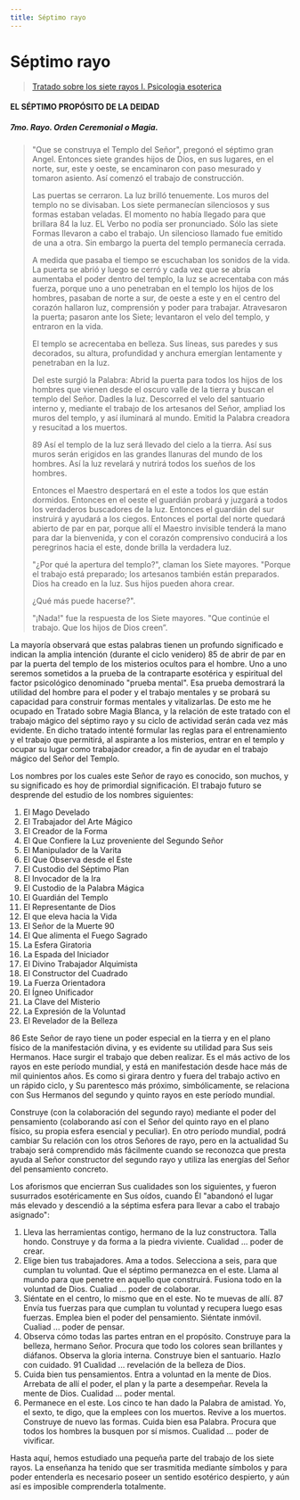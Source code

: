 ```yaml
---
title: Séptimo rayo
---
```


# Séptimo rayo

> [Tratado sobre los siete rayos I. Psicologia esoterica](/tratador-sobre-los-siete-rayos-I/preguntas-y-respuestas#el-séptimo-propósito-de-la-deidad)

#### EL SÉPTIMO PROPÓSITO DE LA DEIDAD

##### 7mo. Rayo. Orden Ceremonial o Magia.

> "Que se construya el Templo del Señor", pregonó el séptimo gran Angel. Entonces siete grandes hijos de Dios, en sus lugares, en el norte, sur, este y oeste, se encaminaron con paso mesurado y tomaron asiento. Así comenzó el trabajo de construcción.
>
> Las puertas se cerraron. La luz brilló tenuemente. Los muros del templo no se divisaban. Los siete permanecían silenciosos y sus formas estaban veladas. El momento no había llegado para que brillara <Pin lang="en">84</Pin> la luz. EL Verbo no podía ser pronunciado. Sólo las siete Formas llevaron a cabo el trabajo. Un silencioso llamado fue emitido de una a otra. Sin embargo la puerta del templo permanecía cerrada.
>
> A medida que pasaba el tiempo se escuchaban los sonidos de la vida. La puerta se abrió y luego se cerró y cada vez que se abría aumentaba el poder dentro del templo, la luz se acrecentaba con más fuerza, porque uno a uno penetraban en el templo los hijos de los hombres, pasaban de norte a sur, de oeste a este y en el centro del corazón hallaron luz, comprensión y poder para trabajar. Atravesaron la puerta; pasaron ante los Siete; levantaron el velo del templo, y entraron en la vida.
>
> El templo se acrecentaba en belleza. Sus líneas, sus paredes y sus decorados, su altura, profundidad y anchura emergían lentamente y penetraban en la luz.
>
> Del este surgió la Palabra: Abrid la puerta para todos los hijos de los hombres que vienen desde el oscuro valle de la tierra y buscan el templo del Señor. Dadles la luz. Descorred el velo del santuario interno y, mediante el trabajo de los artesanos del Señor, ampliad los muros del templo, y así iluminará al mundo. Emitid la Palabra creadora y resucitad a los muertos.
>
> <Pin lang="es">89</Pin> Así el templo de la luz será llevado del cielo a la tierra. Así sus muros serán erigidos en las grandes llanuras del mundo de los hombres. Así la luz revelará y nutrirá todos los sueños de los hombres.
>
> Entonces el Maestro despertará en el este a todos los que están dormidos. Entonces en el oeste el guardián probará y juzgará a todos los verdaderos buscadores de la luz. Entonces el guardián del sur instruirá y ayudará a los ciegos. Entonces el portal del norte quedará abierto de par en par, porque allí el Maestro invisible tenderá la mano para dar la bienvenida, y con el corazón comprensivo conducirá a los peregrinos hacia el este, donde brilla la verdadera luz.
>
> "¿Por qué la apertura del templo?", claman los Siete mayores. "Porque el trabajo está preparado; los artesanos también están preparados. Dios ha creado en la luz. Sus hijos pueden ahora crear.
>
> ¿Qué más puede hacerse?".
>
> "¡Nada!" fue la respuesta de los Siete mayores. "Que continúe el trabajo. Que los hijos de Dios creen”.

La mayoría observará que estas palabras tienen un profundo significado e indican la amplia intención (durante el ciclo venidero) <Pin lang="en">85</Pin> de abrir de par en par la puerta del templo de los misterios ocultos para el hombre. Uno a uno seremos sometidos a la prueba de la contraparte esotérica y espiritual del factor psicológico denominado "prueba mental". Esa prueba demostrará la utilidad del hombre para el poder y el trabajo mentales y se probará su capacidad para construir formas mentales y vitalizarlas. De esto me he ocupado en Tratado sobre Magia Blanca, y la relación de este tratado con el trabajo mágico del séptimo rayo y su ciclo de actividad serán cada vez más evidente. En dicho tratado intenté formular las reglas para el entrenamiento y el trabajo que permitirá, al aspirante a los misterios, entrar en el templo y ocupar su lugar como trabajador creador, a fin de ayudar en el trabajo mágico del Señor del Templo.

Los nombres por los cuales este Señor de rayo es conocido, son muchos, y su significado es hoy de primordial significación. El trabajo futuro se desprende del estudio de los nombres siguientes:

1. El Mago Develado
2. El Trabajador del Arte Mágico
3. El Creador de la Forma
4. El Que Confiere la Luz proveniente del Segundo Señor
5. El Manipulador de la Varita
6. El Que Observa desde el Este
7. El Custodio del Séptimo Plan
8. El Invocador de la Ira
9. El Custodio de la Palabra Mágica
10. El Guardián del Templo
11. El Representante de Dios
12. El que eleva hacia la Vida
13. El Señor de la Muerte <Pin lang="es">90</Pin>
14. El Que alimenta el Fuego Sagrado
15. La Esfera Giratoria
16. La Espada del Iniciador
17. El Divino Trabajador Alquimista
18. El Constructor del Cuadrado
19. La Fuerza Orientadora
20. El Ígneo Unificador
21. La Clave del Misterio
22. La Expresión de la Voluntad
23. El Revelador de la Belleza

<p><Pin lang="en">86</Pin> Este Señor de rayo tiene un poder especial en la tierra y en el plano físico de la manifestación divina, y es evidente su utilidad para Sus seis Hermanos. Hace surgir el trabajo que deben realizar. Es el más activo de los rayos en este período mundial, y está en manifestación desde hace más de mil quinientos años. Es como si girara dentro y fuera del trabajo activo en un rápido ciclo, y Su parentesco más próximo, simbólicamente, se relaciona con Sus Hermanos del segundo y quinto rayos en este período mundial.</p>

Construye (con la colaboración del segundo rayo) mediante el poder del pensamiento (colaborando así con el Señor del quinto rayo en el plano físico, su propia esfera esencial y peculiar). En otro período mundial, podrá cambiar Su relación con los otros Señores de rayo, pero en la actualidad Su trabajo será comprendido más fácilmente cuando se reconozca que presta ayuda al Señor constructor del segundo rayo y utiliza las energías del Señor del pensamiento concreto.

Los aforismos que encierran Sus cualidades son los siguientes, y fueron susurrados esotéricamente en Sus oídos, cuando Él "abandonó el lugar más elevado y descendió a la séptima esfera para llevar a cabo el trabajo asignado":

1. Lleva las herramientas contigo, hermano de la luz constructora. Talla hondo. Construye y da forma a la piedra viviente. Cualidad ... poder de crear.
2. Elige bien tus trabajadores. Ama a todos. Selecciona a seis, para que cumplan tu voluntad. Que el séptimo permanezca en el este. Llama al mundo para que penetre en aquello que construirá. Fusiona todo en la voluntad de Dios. Cualiad ... poder de colaborar.
3. Siéntate en el centro, lo mismo que en el este. No te muevas de allí. <Pin lang="en">87</Pin> Envía tus fuerzas para que cumplan tu voluntad y recupera luego esas fuerzas. Emplea bien el poder del pensamiento. Siéntate inmóvil. Cualiad ... poder de pensar.
4. Observa cómo todas las partes entran en el propósito. Construye para la belleza, hermano Señor. Procura que todo los colores sean brillantes y diáfanos. Observa la gloria interna. Construye bien el santuario. Hazlo con cuidado. <Pin lang="es">91</Pin> Cualidad ... revelación de la belleza de Dios.
5. Cuida bien tus pensamientos. Entra a voluntad en la mente de Dios. Arrebata de allí el poder, el plan y la parte a desempeñar. Revela la mente de Dios. Cualidad ... poder mental.
6. Permanece en el este. Los cinco te han dado la Palabra de amistad. Yo, el sexto, te digo, que la emplees con los muertos. Revive a los muertos. Construye de nuevo las formas. Cuida bien esa Palabra. Procura que todos los hombres la busquen por sí mismos. Cualidad ... poder de vivificar.

Hasta aquí, hemos estudiado una pequeña parte del trabajo de los siete rayos. La enseñanza ha tenido que ser trasmitida mediante símbolos y para poder entenderla es necesario poseer un sentido esotérico despierto, y aún así es imposible comprenderla totalmente.
